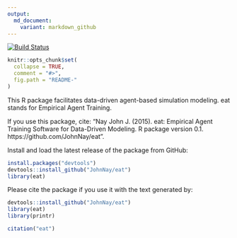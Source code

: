 ```yaml
---
output:
  md_document:
    variant: markdown_github
---
```


<!-- README.md is generated from README.Rmd. Please edit that file -->

[![Build Status](https://magnum.travis-ci.com/JohnNay/eat.png?branch=master)](https://magnum.travis-ci.com/JohnNay/eat)

```r
knitr::opts_chunk$set(
  collapse = TRUE,
  comment = "#>",
  fig.path = "README-"
)
```

This R package facilitates data-driven agent-based simulation modeling. eat stands for Empirical Agent Training.

If you use this package, cite: "Nay John J. (2015). eat: Empirical Agent Training Software for Data-Driven Modeling. R package version 0.1. https://github.com/JohnNay/eat".

Install and load the latest release of the package from GitHub:
```r
install.packages("devtools")
devtools::install_github("JohnNay/eat")
library(eat)
```

Please cite the package if you use it with the text generated by:
```r
devtools::install_github("JohnNay/eat")
library(eat)
library(printr)
```
```r
citation("eat")
```
